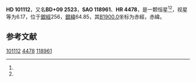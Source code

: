 {{Starbox begin
| name = HD 101112
}}
{{Starbox observe
| epoch = [[J2000.0|J2000.0]]
| constell = {{星座名待查}}<ref name=SIMBAD>{{cite web
 | url=http://simbad.u-strasbg.fr/simbad/sim-id?Ident=HR+4478
 | title=Pulsating variable Star
 | publisher=Centre de Données astronomiques de Strasbourg
 | work=SIMBAD
 | accessdate=2012-07-13
 | archive-date=2016-03-19
 | archive-url=https://web.archive.org/web/20160319012347/http://simbad.u-strasbg.fr/simbad/sim-id?Ident=HR+4478
 | dead-url=no
 }}</ref><ref name=DATA>{{cite web
 | url=http://vizier.u-strasbg.fr/viz-bin/VizieR-5?-out.add=.&-source=5050&-corr=PK=HR&-out.max=9999&HR=4478
 | title=VizieR Detailed Page
 | accessdate=2012-07-13
 | archive-date=2016-03-04
 | archive-url=https://web.archive.org/web/20160304232416/http://vizier.u-strasbg.fr/viz-bin/VizieR-5?-out.add=.&-source=5050&-corr=PK=HR&-out.max=9999&HR=4478
 | dead-url=no
 }}</ref>
| 星官 = 
| ra = {{RA|11|38|9.8}}<ref name=SIMBAD /><ref name=DATA />
| dec = {{DEC|+8|53|3}}<ref name=SIMBAD /><ref name=DATA />
| appmag_v = 6.17<ref name=SIMBAD /><ref name=DATA />
}}
{{Starbox character
| class = K1III<ref name=SIMBAD /><ref name=DATA />
| b-v = 1.08<ref name=SIMBAD /><ref name=DATA />
| u-b = 0.95<ref name=SIMBAD /><ref name=DATA />
| r-i = 0.36E<ref name=SIMBAD /><ref name=DATA />
| variable = 
}}
{{Starbox astrometry
| radial_v = 0.95
| prop_mo_ra = 11
| parallax = 
| p_error = 
}}
{{Starbox catalog
| names =BD+09 2523，[[SAO星表|SAO]] 118961，[[HD星表|HD]] 101112，[[HR星表|HR]] 4478}}
{{Starbox reference |Simbad=HR+4478}}
{{Starbox end}}

'''HD 101112'''，又名'''BD+09 2523'''，'''SAO 118961'''、'''HR 4478'''，是一颗恒星<ref name=SIMBAD /><ref name=DATA />，视星等为6.17，位于[[銀道座標系|銀經]]256，[[銀道座標系|銀緯]]64.85，其[[B1900.0|B1900.0]]坐标为赤經{{RA|11|33|0.5}}，赤緯{{DEC|+9|64.85|14}}。

== 参考文献 ==
{{reflist}}

{{star-stub}}

[[Category:HD和HDE天體|101112]]
[[Category:HR天體|4478]]
[[Category:SAO天體|118961]]